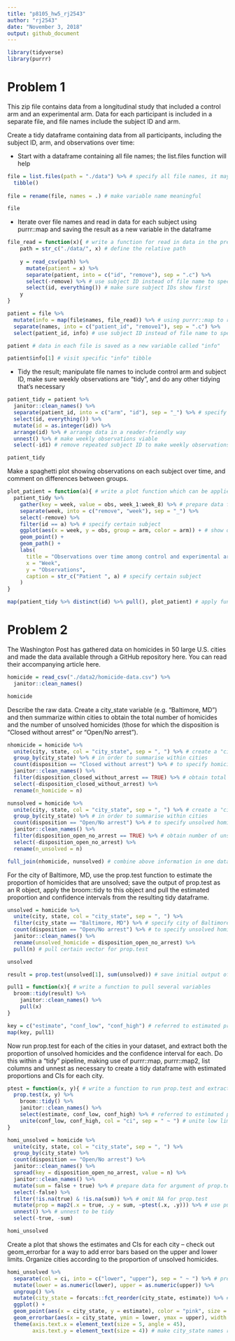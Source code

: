 ```yaml
---
title: "p8105_hw5_rj2543"
author: "rj2543"
date: "November 3, 2018"
output: github_document
---
```


```r
library(tidyverse)
library(purrr)
```

# Problem 1

This zip file contains data from a longitudinal study that included a control arm and an experimental arm. Data for each participant is included in a separate file, and file names include the subject ID and arm.

Create a tidy dataframe containing data from all participants, including the subject ID, arm, and observations over time:

* Start with a dataframe containing all file names; the list.files function will help

```r
file = list.files(path = "./data") %>% # specify all file names, it may be more useful to use argument "full.names = TRUE" in order to do the following data import
  tibble()
  
file = rename(file, names = .) # make variable name meaningful

file
```

* Iterate over file names and read in data for each subject using purrr::map and saving the result as a new variable in the dataframe

```r
file_read = function(x){ # write a function for read in data in the preferred way
    path = str_c("./data/", x) # define the relative path
    
    y = read_csv(path) %>% 
      mutate(patient = x) %>% 
      separate(patient, into = c("id", "remove"), sep = ".c") %>%  
      select(-remove) %>% # use subject ID instead of file name to specify
      select(id, everything()) # make sure subject IDs show first
    y
}

patient = file %>% 
  mutate(info = map(file$names, file_read)) %>% # using purrr::map to read in data for each subjects
  separate(names, into = c("patient_id", "remove1"), sep = ".c") %>% 
  select(patient_id, info) # use subject ID instead of file name to specify individual

patient # data in each file is saved as a new variable called "info"

patient$info[1] # visit specific "info" tibble
```


* Tidy the result; manipulate file names to include control arm and subject ID, make sure weekly observations are “tidy”, and do any other tidying that’s necessary

```r
patient_tidy = patient %>%
  janitor::clean_names() %>% 
  separate(patient_id, into = c("arm", "id"), sep = "_") %>% # specify information about control arm and subjuect ID
  select(id, everything()) %>% 
  mutate(id = as.integer(id)) %>% 
  arrange(id) %>% # arrange data in a reader-friendly way
  unnest() %>% # make weekly observations viable
  select(-id1) # remove repeated subject ID to make weekly observations tidy

patient_tidy
```


Make a spaghetti plot showing observations on each subject over time, and comment on differences between groups.

```r
plot_patient = function(a){ # write a plot function which can be applied to each subject
  patient_tidy %>%
    gather(key = week, value = obs, week_1:week_8) %>% # prepare data for "aes"
    separate(week, into = c("remove", "week"), sep = "_") %>% 
    select(-remove) %>% 
    filter(id == a) %>% # specify certain subject
    ggplot(aes(x = week, y = obs, group = arm, color = arm)) + # show observations over time with con&exp arms on the same plot for visual comparisons
    geom_point() +
    geom_path() +
    labs(
      title = "Observations over time among control and experimental arms",
      x = "Week",
      y = "Observations",
      caption = str_c("Patient ", a) # specify certain subject
    )
}

map(patient_tidy %>% distinct(id) %>% pull(), plot_patient) # apply functions to all distinct subjects
```



# Problem 2

The Washington Post has gathered data on homicides in 50 large U.S. cities and made the data available through a GitHub repository here. You can read their accompanying article here.

```r
homicide = read_csv("./data2/homicide-data.csv") %>% 
  janitor::clean_names()

homicide
```

Describe the raw data. Create a city_state variable (e.g. “Baltimore, MD”) and then summarize within cities to obtain the total number of homicides and the number of unsolved homicides (those for which the disposition is “Closed without arrest” or “Open/No arrest”).

```r
nhomicide = homicide %>% 
  unite(city, state, col = "city_state", sep = ", ") %>% # create a "city_state" variable
  group_by(city_state) %>% # in order to summarise within cities
  count(disposition == "Closed without arrest") %>% # to specify homicides
  janitor::clean_names() %>% 
  filter(disposition_closed_without_arrest == TRUE) %>% # obtain total number of homicides
  select(-disposition_closed_without_arrest) %>% 
  rename(n_homicide = n)

nunsolved = homicide %>% 
  unite(city, state, col = "city_state", sep = ", ") %>% # create a "city_state" variable
  group_by(city_state) %>% # in order to summarise within cities
  count(disposition == "Open/No arrest") %>% # to specify unsolved homicides
  janitor::clean_names() %>% 
  filter(disposition_open_no_arrest == TRUE) %>% # obtain number of unsolved homicides
  select(-disposition_open_no_arrest) %>% 
  rename(n_unsolved = n)

full_join(nhomicide, nunsolved) # combine above information in one dataframe without omit

```


For the city of Baltimore, MD, use the prop.test function to estimate the proportion of homicides that are unsolved; save the output of prop.test as an R object, apply the broom::tidy to this object and pull the estimated proportion and confidence intervals from the resulting tidy dataframe.

```r
unsolved = homicide %>% 
  unite(city, state, col = "city_state", sep = ", ") %>% 
  filter(city_state == "Baltimore, MD") %>% # specify city of Baltimore, MD
  count(disposition == "Open/No arrest") %>% # to specify unsolved homicides
  janitor::clean_names() %>% 
  rename(unsolved_homicide = disposition_open_no_arrest) %>% 
  pull(n) # pull certain vector for prop.test

unsolved

result = prop.test(unsolved[1], sum(unsolved)) # save initial output of prop.test

pull1 = function(x){ # write a function to pull several variables
  broom::tidy(result) %>% 
    janitor::clean_names() %>%
    pull(x)
}

key = c("estimate", "conf_low", "conf_high") # referred to estimated proportion, low limit and upper limit of confidence interval
map(key, pull1)
```


Now run prop.test for each of the cities in your dataset, and extract both the proportion of unsolved homicides and the confidence interval for each. Do this within a “tidy” pipeline, making use of purrr::map, purrr::map2, list columns and  unnest as necessary to create a tidy dataframe with estimated proportions and CIs for each city.

```r
ptest = function(x, y){ # write a function to run prop.test and extract certain information which can applied to each city
  prop.test(x, y) %>% 
    broom::tidy() %>% 
    janitor::clean_names() %>%
    select(estimate, conf_low, conf_high) %>% # referred to estimated proportion, low limit and upper limit of confidence interval
    unite(conf_low, conf_high, col = "ci", sep = " ~ ") # unite low limit and upper limit to obtain interval
}

homi_unsolved = homicide %>% 
  unite(city, state, col = "city_state", sep = ", ") %>% 
  group_by(city_state) %>% 
  count(disposition == "Open/No arrest") %>% 
  janitor::clean_names() %>% 
  spread(key = disposition_open_no_arrest, value = n) %>% 
  janitor::clean_names() %>% 
  mutate(sum = false + true) %>% # prepare data for argument of prop.test
  select(-false) %>% 
  filter(!is.na(true) & !is.na(sum)) %>% # omit NA for prop.test
  mutate(prop = map2(.x = true, .y = sum, ~ptest(.x, .y))) %>% # use purrr:map2 to apply function which requires 2 argument input for prop.test
  unnest() %>% # unnest to be tidy
  select(-true, -sum) 

homi_unsolved

```


Create a plot that shows the estimates and CIs for each city – check out geom_errorbar for a way to add error bars based on the upper and lower limits. Organize cities according to the proportion of unsolved homicides.

```r
homi_unsolved %>% 
  separate(col = ci, into = c("lower", "upper"), sep = " ~ ") %>% # prepare data for geom_errorbar "aes"
  mutate(lower = as.numeric(lower), upper = as.numeric(upper)) %>% 
  ungroup() %>% 
  mutate(city_state = forcats::fct_reorder(city_state, estimate)) %>% # organize cities in ascending order of proportion of unsolved homicides
  ggplot() +
  geom_point(aes(x = city_state, y = estimate), color = "pink", size = 1.8) + # plot estimates for each city
  geom_errorbar(aes(x = city_state, ymin = lower, ymax = upper), width = 0.2, alpha = 0.5) + # add error bars based on upper and lower limits of CI for each city
  theme(axis.text.x = element_text(size = 5, angle = 45),
        axis.text.y = element_text(size = 4)) # make city_state names readable
```

